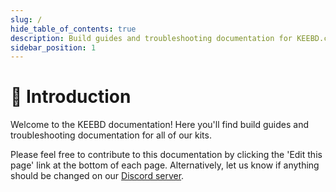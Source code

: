 ```yaml
---
slug: /
hide_table_of_contents: true
description: Build guides and troubleshooting documentation for KEEBD.com.
sidebar_position: 1
---
```


# 👋 Introduction

Welcome to the KEEBD documentation! Here you'll find build guides and troubleshooting documentation for all of our kits.

Please feel free to contribute to this documentation by clicking the 'Edit this page' link at the bottom of each page. Alternatively, let us know if anything should be changed on our [Discord server](https://keebd.com/discord).